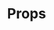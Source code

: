 ---
id: "vue_tf_easy_009"
questionType: "TRUE_FALSE"
title: "Props"
statement: "Props allow parent components to pass data to child components."
difficulty: "EASY"
category: "Vue"
correctAnswer: true
explanation: "Props are used for passing data from parent to child."
---